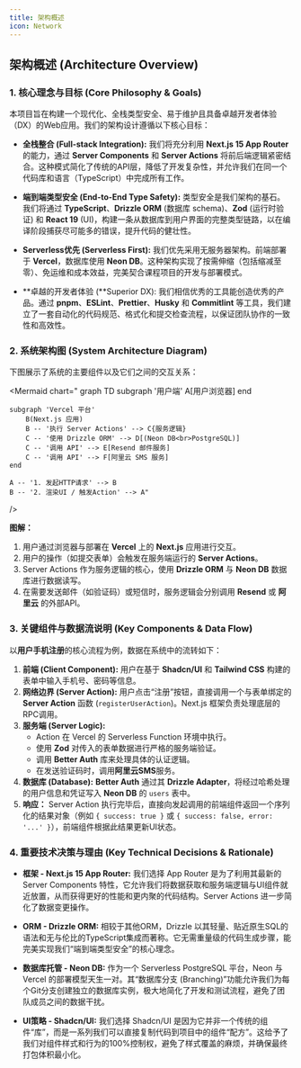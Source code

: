 ```yaml
---
title: 架构概述
icon: Network
---
```


## 架构概述 (Architecture Overview)

### 1. 核心理念与目标 (Core Philosophy & Goals)

本项目旨在构建一个现代化、全栈类型安全、易于维护且具备卓越开发者体验（DX）的Web应用。我们的架构设计遵循以下核心目标：

* **全栈整合 (Full-stack Integration):** 我们将充分利用 **Next.js 15 App Router** 的能力，通过 **Server Components** 和 **Server Actions** 将前后端逻辑紧密结合。这种模式简化了传统的API层，降低了开发复杂性，并允许我们在同一个代码库和语言（TypeScript）中完成所有工作。

* **端到端类型安全 (End-to-End Type Safety):** 类型安全是我们架构的基石。我们将通过 **TypeScript**、**Drizzle ORM** (数据库 schema)、**Zod** (运行时验证) 和 **React 19** (UI)，构建一条从数据库到用户界面的完整类型链路，以在编译阶段捕获尽可能多的错误，提升代码的健壮性。

* **Serverless优先 (Serverless First):** 我们优先采用无服务器架构。前端部署于 **Vercel**，数据库使用 **Neon DB**。这种架构实现了按需伸缩（包括缩减至零）、免运维和成本效益，完美契合课程项目的开发与部署模式。

* **卓越的开发者体验 (**Superior DX): 我们相信优秀的工具能创造优秀的产品。通过 **pnpm**、**ESLint**、**Prettier**、**Husky** 和 **Commitlint** 等工具，我们建立了一套自动化的代码规范、格式化和提交检查流程，以保证团队协作的一致性和高效性。

### 2. 系统架构图 (System Architecture Diagram)

下图展示了系统的主要组件以及它们之间的交互关系：

<Mermaid chart="
graph TD
    subgraph '用户端'
        A[用户浏览器]
    end

    subgraph 'Vercel 平台'
        B(Next.js 应用)
        B -- '执行 Server Actions' --> C{服务逻辑}
        C -- '使用 Drizzle ORM' --> D[(Neon DB<br>PostgreSQL)]
        C -- '调用 API' --> E[Resend 邮件服务]
        C -- '调用 API' --> F[阿里云 SMS 服务]
    end

    A -- '1. 发起HTTP请求' --> B
    B -- '2. 渲染UI / 触发Action' --> A"
/>

**图解：**

1.  用户通过浏览器与部署在 **Vercel** 上的 **Next.js** 应用进行交互。
2.  用户的操作（如提交表单）会触发在服务端运行的 **Server Actions**。
3.  Server Actions 作为服务逻辑的核心，使用 **Drizzle ORM** 与 **Neon DB** 数据库进行数据读写。
4.  在需要发送邮件（如验证码）或短信时，服务逻辑会分别调用 **Resend** 或 **阿里云** 的外部API。

### 3. 关键组件与数据流说明 (Key Components & Data Flow)

以**用户手机注册**的核心流程为例，数据在系统中的流转如下：

1.  **前端 (Client Component):** 用户在基于 **Shadcn/UI** 和 **Tailwind CSS** 构建的表单中输入手机号、密码等信息。
2.  **网络边界 (Server Action):** 用户点击“注册”按钮，直接调用一个与表单绑定的 **Server Action** 函数 (`registerUserAction`)。Next.js 框架负责处理底层的RPC调用。
3.  **服务端 (Server Logic):**
      * Action 在 Vercel 的 Serverless Function 环境中执行。
      * 使用 **Zod** 对传入的表单数据进行严格的服务端验证。
      * 调用 **Better Auth** 库来处理具体的认证逻辑。
      * 在发送验证码时，调用**阿里云SMS**服务。
4.  **数据库 (Database):** **Better Auth** 通过其 **Drizzle Adapter**，将经过哈希处理的用户信息和凭证写入 **Neon DB** 的 `users` 表中。
5.  **响应：** Server Action 执行完毕后，直接向发起调用的前端组件返回一个序列化的结果对象（例如 `{ success: true }` 或 `{ success: false, error: '...' }`），前端组件根据此结果更新UI状态。

### 4. 重要技术决策与理由 (Key Technical Decisions & Rationale)

* **框架 - Next.js 15 App Router:** 我们选择 App Router 是为了利用其最新的 Server Components 特性，它允许我们将数据获取和服务端逻辑与UI组件就近放置，从而获得更好的性能和更内聚的代码结构。Server Actions 进一步简化了数据变更操作。

* **ORM - Drizzle ORM:** 相较于其他ORM，Drizzle 以其轻量、贴近原生SQL的语法和无与伦比的TypeScript集成而著称。它无需重量级的代码生成步骤，能完美实现我们“端到端类型安全”的核心理念。

* **数据库托管 - Neon DB:** 作为一个 Serverless PostgreSQL 平台，Neon 与 Vercel 的部署模型天生一对。其“数据库分支 (Branching)”功能允许我们为每个Git分支创建独立的数据库实例，极大地简化了开发和测试流程，避免了团队成员之间的数据干扰。

* **UI策略 - Shadcn/UI:** 我们选择 Shadcn/UI 是因为它并非一个传统的组件“库”，而是一系列我们可以直接复制代码到项目中的组件“配方”。这给予了我们对组件样式和行为的100%控制权，避免了样式覆盖的麻烦，并确保最终打包体积最小化。


